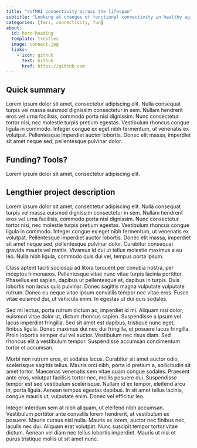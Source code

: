 ```yaml
---
title: "rsfMRI connectivity across the lifespan"
subtitle: "Looking at changes of functional connectivity in healthy aging and disease"
categories: [fmri, connectivity, fun] 
about:
  id: hero-heading
  template: trestles
  image: connect.jpg
  links:
    - icon: github
      text: Github
      href: https://github.com
---
```


:::{#hero-heading}

## Quick summary

Lorem ipsum dolor sit amet, consectetur adipiscing elit. Nulla consequat turpis vel massa euismod dignissim consectetur in sem. Nullam hendrerit eros vel urna facilisis, commodo porta nisi dignissim. Nunc consectetur tortor nisi, nec molestie turpis pretium egestas. Vestibulum rhoncus congue ligula in commodo. Integer congue ex eget nibh fermentum, ut venenatis ex volutpat. Pellentesque imperdiet auctor lobortis. Donec elit massa, imperdiet sit amet neque sed, pellentesque pulvinar dolor.

## Funding? Tools? 

Lorem ipsum dolor sit amet, consectetur adipiscing elit. 

:::

## Lengthier project description

Lorem ipsum dolor sit amet, consectetur adipiscing elit. Nulla consequat turpis vel massa euismod dignissim consectetur in sem. Nullam hendrerit eros vel urna facilisis, commodo porta nisi dignissim. Nunc consectetur tortor nisi, nec molestie turpis pretium egestas. Vestibulum rhoncus congue ligula in commodo. Integer congue ex eget nibh fermentum, ut venenatis ex volutpat. Pellentesque imperdiet auctor lobortis. Donec elit massa, imperdiet sit amet neque sed, pellentesque pulvinar dolor. Curabitur consequat gravida mauris vel mattis. Vivamus id dui ut tellus molestie maximus a eu leo. Nulla nibh ligula, commodo quis dui vel, tempus porta ipsum.

Class aptent taciti sociosqu ad litora torquent per conubia nostra, per inceptos himenaeos. Pellentesque vitae nunc vitae turpis lacinia porttitor. Phasellus est sapien, dapibus ut pellentesque et, dapibus in turpis. Duis lobortis non lacus quis pulvinar. Donec sagittis magna vulputate vulputate rutrum. Donec eu neque vitae ipsum convallis tempor nec vitae eros. Fusce vitae euismod dui, ut vehicula enim. In egestas ut dui quis sodales.

Sed mi lectus, porta rutrum dictum ac, imperdiet id mi. Aliquam nisi dolor, euismod vitae dolor ut, dictum rhoncus sapien. Suspendisse a ipsum vel lacus imperdiet fringilla. Sed sit amet est dapibus, tristique nunc eget, finibus ligula. Donec maximus dui nec dui fringilla, et posuere lacus fringilla. Proin lobortis semper dui vel auctor. Vestibulum nec risus diam. Sed rhoncus elit a vestibulum tempor. Suspendisse accumsan condimentum tortor et accumsan.

Morbi non rutrum eros, et sodales lacus. Curabitur sit amet auctor odio, scelerisque sagittis tellus. Mauris orci nibh, porta id pretium a, sollicitudin sit amet tortor. Maecenas venenatis sem vitae quam congue sodales. Praesent ante eros, volutpat facilisis tortor nec, mollis posuere dui. Suspendisse tempor est sed vestibulum scelerisque. Nullam id ex tempor, eleifend arcu in, porta ligula. Aenean tempus egestas dapibus. In sit amet tellus lacinia, congue mauris ut, vulputate enim. Donec vel efficitur leo.

Integer interdum sem at nibh aliquam, ut eleifend nibh accumsan. Vestibulum porttitor ante convallis lorem hendrerit, at vestibulum ex posuere. Mauris cursus nisl nulla. Mauris ex lorem, auctor nec finibus nec, iaculis nec dui. Aliquam erat volutpat. Nunc suscipit tempor tortor vitae dictum. Aenean vel diam nec tellus lobortis imperdiet. Mauris ut nisi et purus tristique mollis ut sit amet nunc.


